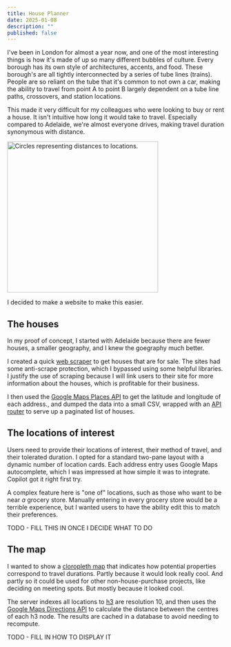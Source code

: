 ---
title: House Planner
date: 2025-01-08
description: ""
published: false
---


I've been in London for almost a year now, and one of the most interesting things is how it's made of up so many different bubbles of culture. Every borough has its own style of architectures, accents, and food. These borough's are all tightly interconnected by a series of tube lines (trains). People are so reliant on the tube that it's  common to not own a car, making the ability to travel from point A to point B largely dependent on a tube line paths, crossovers, and station locations.

This made it very difficult for my colleagues who were looking to buy or rent a house. It isn't intuitive how long it would take to travel. Especially compared to Adelaide, we're almost everyone drives, making travel duration synonymous with distance.  

<div class="image-gallery">
  <Image
    src={image01}
    alt="Circles representing distances to locations."
    className="image"
    height="350"
  />
</div>

I decided to make a website to make this easier.

## The houses

In my proof of concept, I started with Adelaide because there are fewer houses, a smaller geography, and I knew the goegraphy much better. 

I created a quick [web scraper](https://playwright.dev/python/) to get houses that are for sale. The sites had some anti-scrape protection, which I bypassed using some helpful libraries. I justify the use of scraping because I will link users to their site for more information about the houses, which is profitable for their business.

I then used the [Google Maps Places API](https://developers.google.com/maps/documentation/places/web-service/overview) to get the latitude and longitude of each address., and dumped the data into a small CSV, wrapped with an [API router](https://github.com/Nick-Sullivan/house-planner/blob/main/server/src/serve.rs) to serve up a paginated list of houses.

## The locations of interest

Users need to provide their locations of interest, their method of travel, and their tolerated duration. I opted for a standard two-pane layout with a dynamic number of location cards. Each address entry uses Google Maps autocomplete, which I was impressed at how simple it was to integrate. Copilot got it right first try.

A complex feature here is "one of" locations, such as those who want to be near *a* grocery store. Manually entering in every grocery store would be a terrible experience, but I wanted users to have the ability edit this to match their preferences. 

TODO - FILL THIS IN ONCE I DECIDE WHAT TO DO

## The map

I wanted to show a [cloropleth map](https://en.wikipedia.org/wiki/Choropleth_map) that indicates how potential properties correspond to travel durations. Partly because it would look really cool. And partly so it could be used for other non-house-purchase projects, like deciding on meeting spots. But mostly because it looked cool.

The server indexes all locations to [h3](https://www.uber.com/en-GB/blog/h3/) are resolution 10, and then uses the [Google Maps Directions API](https://developers.google.com/maps/documentation/directions/overview) to calculate the distance between the centres of each h3 node. The results are cached in a database to avoid needing to recompute.

TODO - FILL IN HOW TO DISPLAY IT
